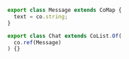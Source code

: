 ```ts
export class Message extends CoMap {
  text = co.string;
}

export class Chat extends CoList.Of(
  co.ref(Message)
) {}
```


